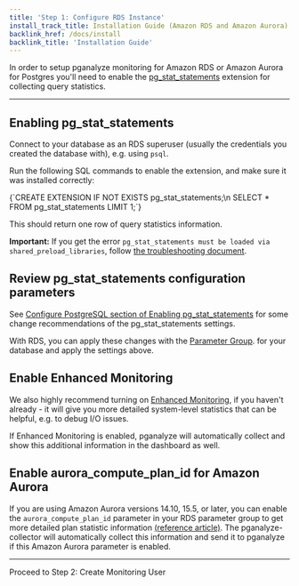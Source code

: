 ```yaml
---
title: 'Step 1: Configure RDS Instance'
install_track_title: Installation Guide (Amazon RDS and Amazon Aurora)
backlink_href: /docs/install
backlink_title: 'Installation Guide'
---
```


In order to setup pganalyze monitoring for Amazon RDS or Amazon Aurora for Postgres
you'll need to enable the [pg_stat_statements](https://www.postgresql.org/docs/current/pgstatstatements.html)
extension for collecting query statistics.

---

## Enabling pg_stat_statements

Connect to your database as an RDS superuser (usually the credentials you created the database with), e.g. using `psql`.

Run the following SQL commands to enable the extension, and make sure it was installed correctly:

<CodeBlock language="sql">
{`CREATE EXTENSION IF NOT EXISTS pg_stat_statements;\n
SELECT * FROM pg_stat_statements LIMIT 1;`}
</CodeBlock>

This should return one row of query statistics information.

**Important:** If you get the error `pg_stat_statements must be loaded via shared_preload_libraries`,
follow [the troubleshooting document](https://pganalyze.com/docs/install/troubleshooting/rds_pg_stat_statements_shared_preload_libraries).

## Review pg_stat_statements configuration parameters

See [Configure PostgreSQL section of Enabling pg_stat_statements](https://pganalyze.com/docs/install/01_enabling_pg_stat_statements#configure-postgresql)
for some change recommendations of the pg_stat_statements settings.

With RDS, you can apply these changes with the [Parameter Group](https://console.aws.amazon.com/rds/home#parameter-groups:id=).
for your database and apply the settings above.

## Enable Enhanced Monitoring

We also highly recommend turning on [Enhanced Monitoring](https://docs.aws.amazon.com/AmazonRDS/latest/UserGuide/USER_Monitoring.OS.overview.html),
if you haven't already - it will give you more detailed system-level statistics
that can be helpful, e.g. to debug I/O issues.

If Enhanced Monitoring is enabled, pganalyze will automatically collect and show
this additional information in the dashboard as well.

## Enable aurora_compute_plan_id for Amazon Aurora 
If you are using Amazon Aurora versions 14.10, 15.5, or later, you can enable the `aurora_compute_plan_id` parameter in your RDS parameter group to get
more detailed plan statistic information [(reference article)](https://pganalyze.com/blog/introducing-postgres-plan-statistics-for-amazon-aurora). The 
pganalyze-collector will automatically collect this information and send it to pganalyze if this Amazon Aurora parameter is enabled.


---

<Link className="btn btn-success" to="02_create_monitoring_user">
  Proceed to Step 2: Create Monitoring User
</Link>

<PublicOnly>
  <br />
  <br />
  <div><SignupCTA event-label="Docs" /></div>
</PublicOnly>
